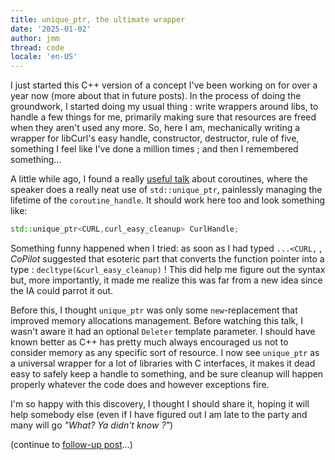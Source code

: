 ```yaml
---
title: unique_ptr, the ultimate wrapper
date: '2025-01-02'
author: jmm
thread: code
locale: 'en-US'
---
```


I just started this C++ version of a concept I've been working on for over
a year now (more about that in future posts). In the process of doing the 
groundwork, I started doing my usual thing : write wrappers around libs, to
handle a few things for me, primarily making sure that resources are freed
when they aren't used any more. So, here I am, mechanically writing a 
wrapper for libCurl's easy handle, constructor, destructor, rule of five,
something I feel like I've done a million times ; and then I remembered 
something...

A little while ago, I found a really [useful talk](https://www.youtube.com/watch?v=Npiw4cYElng)
about coroutines, where the speaker does a really neat use of `std::unique_ptr`, 
painlessly managing the lifetime of the `coroutine_handle`. It should work
here too and look something like:

```cpp
std::unique_ptr<CURL,curl_easy_cleanup> CurlHandle;
```

Something funny happened when I tried: as soon as I had typed `...<CURL,` ,
_CoPilot_ suggested that esoteric part that converts
the function pointer into a type : `decltype(&curl_easy_cleanup)` ! This 
did help me figure out the syntax but, more importantly, it made me realize 
this was far from a new idea since the IA could parrot it out. 

Before this, I thought `unique_ptr` was only some `new`-replacement that
improved memory allocations management. Before watching this talk, I wasn't
aware it had an optional `Deleter` template parameter. I should have known 
better as C++ has pretty much always encouraged us not to consider memory 
as any specific sort of resource. I now see `unique_ptr` as a universal wrapper
for a lot of libraries with C interfaces, it makes it dead easy to safely
keep a handle to something, and be sure cleanup will happen properly
whatever the code does and however exceptions fire. 

I'm so happy with this discovery, I thought I should share it, hoping
it will help somebody else (even if I have figured out I am late to the
party and many will go _"What? Ya didn't know ?"_)


(continue to [follow-up post](/posts/20250115-not-so-fast)...)